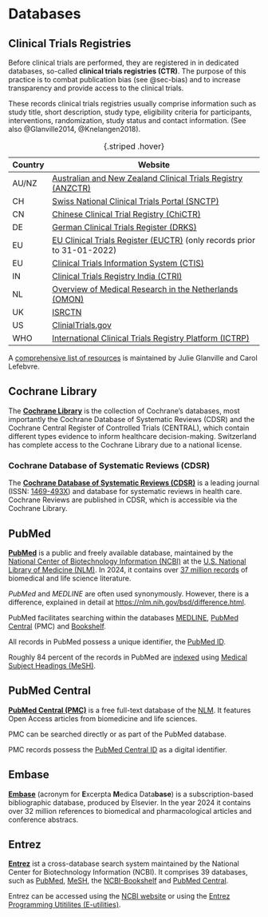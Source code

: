 # Databases {#sec-databases}

## Clinical Trials Registries {#sec-ctr}

Before clinical trials are performed, they are registered in in dedicated 
databases, so-called **clinical trials registries (CTR)**. The purpose
of this practice is to combat publication bias (see @sec-bias) and to increase
transparency and provide access to the clinical trials. 

These records clinical trials registries usually comprise information such as 
study title, short description, study type, eligibility criteria for 
participants, interventions, randomization, study status and contact 
information. (See also @Glanville2014, @Knelangen2018).


:::{.callout-note title="Clinical Trial Registries" collapse="true"}
|Country| Website               										|
|-------|-------------------------------------------|
| AU/NZ | [Australian and New Zealand Clinical Trials Registry (ANZCTR)](https://www.anzctr.org.au)    |
| CH    | [Swiss National Clinical Trials Portal (SNCTP)](https://kofam.ch/en/snctp-portal/searching-for-a-clinical-trial) |
| CN    | [Chinese Clinical Trial Registry (ChiCTR)](https://www.chictr.org.cn/indexEN.html)  |
| DE    | [German Clinical Trials Register (DRKS)](https://www.drks.de)		            |
| EU    | [EU Clinical Trials Register (EUCTR)](https://www.clinicaltrialsregister.eu/ctr-search/search) (only records prior to 31-01-2022) |
| EU    | [Clinical Trials Information System (CTIS)](https://euclinicaltrials.eu/search-for-clinical-trials/) |
| IN    | [Clinical Trials Registry India (CTRI)](https://ctri.nic.in/Clinicaltrials/)      |
| NL    | [Overview of Medical Research in the Netherlands (OMON)](https://onderzoekmetmensen.nl/en)     |
| UK    | [ISRCTN](https://www.isrctn.com/)                  |
| US    | [ClinialTrials.gov](https://clinicaltrials.gov)              |
| WHO   | [International Clinical Trials Registry Platform (ICTRP)](https://trialsearch.who.int)             |

: {.striped .hover}
:::

A [comprehensive list of resources](https://sites.google.com/a/york.ac.uk/yhectrialsregisters) is maintained by Julie Glanville and Carol Lefebvre.

## Cochrane Library {#sec-cochranelibrary}

The [**Cochrane Library**](https://www.cochranelibrary.com) is the collection of 
Cochrane's databases, most importantly the Cochrane Database of Systematic 
Reviews (CDSR) and the Cochrane Central Register of Controlled Trials (CENTRAL),
which contain different types evidence to inform healthcare decision-making. 
Switzerland has complete access to the Cochrane Library due to a national 
license. 

### Cochrane Database of Systematic Reviews (CDSR) {#sec-cdsr}

The [**Cochrane Database of Systematic Reviews (CDSR)**](https://www.cochranelibrary.com/cdsr/about-cdsr)
is a leading journal (ISSN: [1469-493X](https://portal.issn.org/resource/ISSN/1469-493X)) 
and database for systematic reviews in health care. Cochrane Reviews are 
published in CDSR, which is accessible via the Cochrane Library.

## PubMed {#sec-pubmed}

[**PubMed**](https://pubmed.ncbi.nlm.nih.gov/) is a public and freely available 
database, maintained by the [National Center of Biotechnology Information (NCBI)](https://www.ncbi.nlm.nih.gov/) 
at the [U.S. National Library of Medicine (NLM)](https://www.nlm.nih.gov/). 
In 2024, it contains over [37 million records](https://pubmed.ncbi.nlm.nih.gov/?term=all%5Bsb%5D&sort=date) of biomedical and life science literature. 

*PubMed* and *MEDLINE* are often used synonymously. However, there is a 
difference, explained in detail at <https://nlm.nih.gov/bsd/difference.html>.

PubMed facilitates searching within 
the databases [MEDLINE](https://www.nlm.nih.gov/medline/), 
[PubMed Central](https://www.ncbi.nlm.nih.gov/pmc/) (PMC) and
[Bookshelf](https://www.ncbi.nlm.nih.gov/books/). 

All records in PubMed possess a unique identifier, the 
[PubMed ID](@sec-pmid-pmcid).

Roughly 84 percent of the records in PubMed are 
[indexed](https://pubmed.ncbi.nlm.nih.gov/?term=medline%5Bsb%5D) 
using [Medical Subject Headings (MeSH)](https://www.ncbi.nlm.nih.gov/mesh/).

## PubMed Central {#sec-pmc}
[**PubMed Central (PMC)**](https://www.ncbi.nlm.nih.gov/pmc/) is a free 
full-text database of the [NLM](https://www.nlm.nih.gov/). It features 
Open Access articles from biomedicine and life sciences. 

PMC can be searched directly or as part of the PubMed database.

PMC records possess the [PubMed Central ID](@sec-pmid-pmcid) as a digital identifier.


##  Embase {#sec-embase}
[**Embase**](https://www.embase.com) (acronym for **E**xcerpta **M**edica Data**base**) 
is a subscription-based bibliographic database, produced by Elsevier. In the 
year 2024 it contains over 32 million references to biomedical and 
pharmacological articles and conference abstracs.


## Entrez {#sec-entrez}
[**Entrez**](https://www.ncbi.nlm.nih.gov/search/) ist a cross-database search 
system maintained by the National Center for Biotechnology Information (NCBI). 
It comprises 39 databases, such as [PubMed](https://pubmed.ncbi.nlm.nih.gov/), 
[MeSH](https://www.ncbi.nlm.nih.gov/mesh/), the 
[NCBI-Bookshelf](https://www.ncbi.nlm.nih.gov/books/) and 
[PubMed Central](https://www.ncbi.nlm.nih.gov/pmc/). 

Entrez can be accessed using the [NCBI website](https://www.ncbi.nlm.nih.gov/search/) 
or using the [Entrez Programming Utitilites (E-utilities)](#sec-e-utilities).